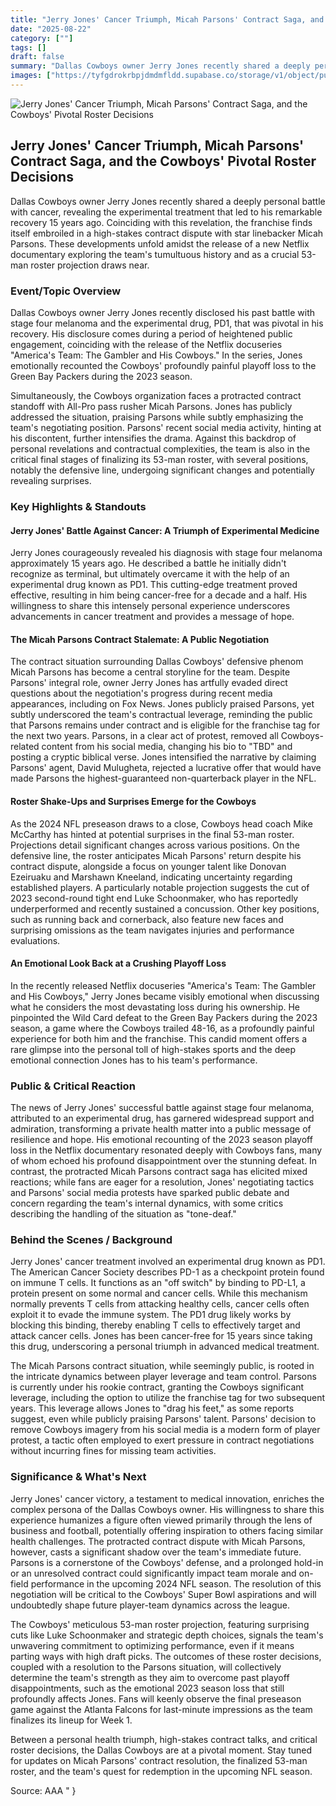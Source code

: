 ```yaml
---
title: "Jerry Jones' Cancer Triumph, Micah Parsons' Contract Saga, and the Cowboys' Pivotal Roster Decisions"
date: "2025-08-22"
category: [""]
tags: []
draft: false
summary: "Dallas Cowboys owner Jerry Jones recently shared a deeply personal battle with cancer, revealing the experimental treatment that led to his remarkable recovery 15 years ago. Coinciding with this revelation, the franchise finds itself embroiled in a high-stakes contract dispute with star linebacker Micah Parsons. These developments unfold amidst the release of a new Netflix documentary exploring the team's tumultuous history and as a crucial 53-man roster projection draws near."
images: ["https://tyfgdrokrbpjdmdmfldd.supabase.co/storage/v1/object/public/image/2025-08-22-02-04-34-969-04-00.jpg"]
---
```


![Jerry Jones' Cancer Triumph, Micah Parsons' Contract Saga, and the Cowboys' Pivotal Roster Decisions](https://tyfgdrokrbpjdmdmfldd.supabase.co/storage/v1/object/public/image/2025-08-22-02-04-34-969-04-00.jpg)

## Jerry Jones' Cancer Triumph, Micah Parsons' Contract Saga, and the Cowboys' Pivotal Roster Decisions

Dallas Cowboys owner Jerry Jones recently shared a deeply personal battle with cancer, revealing the experimental treatment that led to his remarkable recovery 15 years ago. Coinciding with this revelation, the franchise finds itself embroiled in a high-stakes contract dispute with star linebacker Micah Parsons. These developments unfold amidst the release of a new Netflix documentary exploring the team's tumultuous history and as a crucial 53-man roster projection draws near.

### Event/Topic Overview

Dallas Cowboys owner Jerry Jones recently disclosed his past battle with stage four melanoma and the experimental drug, PD1, that was pivotal in his recovery. His disclosure comes during a period of heightened public engagement, coinciding with the release of the Netflix docuseries \"America's Team: The Gambler and His Cowboys.\" In the series, Jones emotionally recounted the Cowboys' profoundly painful playoff loss to the Green Bay Packers during the 2023 season.

Simultaneously, the Cowboys organization faces a protracted contract standoff with All-Pro pass rusher Micah Parsons. Jones has publicly addressed the situation, praising Parsons while subtly emphasizing the team's negotiating position. Parsons' recent social media activity, hinting at his discontent, further intensifies the drama. Against this backdrop of personal revelations and contractual complexities, the team is also in the critical final stages of finalizing its 53-man roster, with several positions, notably the defensive line, undergoing significant changes and potentially revealing surprises.

### Key Highlights & Standouts

#### Jerry Jones' Battle Against Cancer: A Triumph of Experimental Medicine

Jerry Jones courageously revealed his diagnosis with stage four melanoma approximately 15 years ago. He described a battle he initially didn't recognize as terminal, but ultimately overcame it with the help of an experimental drug known as PD1. This cutting-edge treatment proved effective, resulting in him being cancer-free for a decade and a half. His willingness to share this intensely personal experience underscores advancements in cancer treatment and provides a message of hope.

#### The Micah Parsons Contract Stalemate: A Public Negotiation

The contract situation surrounding Dallas Cowboys' defensive phenom Micah Parsons has become a central storyline for the team. Despite Parsons' integral role, owner Jerry Jones has artfully evaded direct questions about the negotiation's progress during recent media appearances, including on Fox News. Jones publicly praised Parsons, yet subtly underscored the team's contractual leverage, reminding the public that Parsons remains under contract and is eligible for the franchise tag for the next two years. Parsons, in a clear act of protest, removed all Cowboys-related content from his social media, changing his bio to \"TBD\" and posting a cryptic biblical verse. Jones intensified the narrative by claiming Parsons' agent, David Mulugheta, rejected a lucrative offer that would have made Parsons the highest-guaranteed non-quarterback player in the NFL.

#### Roster Shake-Ups and Surprises Emerge for the Cowboys

As the 2024 NFL preseason draws to a close, Cowboys head coach Mike McCarthy has hinted at potential surprises in the final 53-man roster. Projections detail significant changes across various positions. On the defensive line, the roster anticipates Micah Parsons' return despite his contract dispute, alongside a focus on younger talent like Donovan Ezeiruaku and Marshawn Kneeland, indicating uncertainty regarding established players. A particularly notable projection suggests the cut of 2023 second-round tight end Luke Schoonmaker, who has reportedly underperformed and recently sustained a concussion. Other key positions, such as running back and cornerback, also feature new faces and surprising omissions as the team navigates injuries and performance evaluations.

#### An Emotional Look Back at a Crushing Playoff Loss

In the recently released Netflix docuseries \"America's Team: The Gambler and His Cowboys,\" Jerry Jones became visibly emotional when discussing what he considers the most devastating loss during his ownership. He pinpointed the Wild Card defeat to the Green Bay Packers during the 2023 season, a game where the Cowboys trailed 48-16, as a profoundly painful experience for both him and the franchise. This candid moment offers a rare glimpse into the personal toll of high-stakes sports and the deep emotional connection Jones has to his team's performance.

### Public & Critical Reaction

The news of Jerry Jones' successful battle against stage four melanoma, attributed to an experimental drug, has garnered widespread support and admiration, transforming a private health matter into a public message of resilience and hope. His emotional recounting of the 2023 season playoff loss in the Netflix documentary resonated deeply with Cowboys fans, many of whom echoed his profound disappointment over the stunning defeat. In contrast, the protracted Micah Parsons contract saga has elicited mixed reactions; while fans are eager for a resolution, Jones' negotiating tactics and Parsons' social media protests have sparked public debate and concern regarding the team's internal dynamics, with some critics describing the handling of the situation as \"tone-deaf.\"

### Behind the Scenes / Background

Jerry Jones' cancer treatment involved an experimental drug known as PD1. The American Cancer Society describes PD-1 as a checkpoint protein found on immune T cells. It functions as an \"off switch\" by binding to PD-L1, a protein present on some normal and cancer cells. While this mechanism normally prevents T cells from attacking healthy cells, cancer cells often exploit it to evade the immune system. The PD1 drug likely works by blocking this binding, thereby enabling T cells to effectively target and attack cancer cells. Jones has been cancer-free for 15 years since taking this drug, underscoring a personal triumph in advanced medical treatment.

The Micah Parsons contract situation, while seemingly public, is rooted in the intricate dynamics between player leverage and team control. Parsons is currently under his rookie contract, granting the Cowboys significant leverage, including the option to utilize the franchise tag for two subsequent years. This leverage allows Jones to \"drag his feet,\" as some reports suggest, even while publicly praising Parsons' talent. Parsons' decision to remove Cowboys imagery from his social media is a modern form of player protest, a tactic often employed to exert pressure in contract negotiations without incurring fines for missing team activities.

### Significance & What's Next

Jerry Jones' cancer victory, a testament to medical innovation, enriches the complex persona of the Dallas Cowboys owner. His willingness to share this experience humanizes a figure often viewed primarily through the lens of business and football, potentially offering inspiration to others facing similar health challenges. The protracted contract dispute with Micah Parsons, however, casts a significant shadow over the team's immediate future. Parsons is a cornerstone of the Cowboys' defense, and a prolonged hold-in or an unresolved contract could significantly impact team morale and on-field performance in the upcoming 2024 NFL season. The resolution of this negotiation will be critical to the Cowboys' Super Bowl aspirations and will undoubtedly shape future player-team dynamics across the league.

The Cowboys' meticulous 53-man roster projection, featuring surprising cuts like Luke Schoonmaker and strategic depth choices, signals the team's unwavering commitment to optimizing performance, even if it means parting ways with high draft picks. The outcomes of these roster decisions, coupled with a resolution to the Parsons situation, will collectively determine the team's strength as they aim to overcome past playoff disappointments, such as the emotional 2023 season loss that still profoundly affects Jones. Fans will keenly observe the final preseason game against the Atlanta Falcons for last-minute impressions as the team finalizes its lineup for Week 1.

Between a personal health triumph, high-stakes contract talks, and critical roster decisions, the Dallas Cowboys are at a pivotal moment. Stay tuned for updates on Micah Parsons' contract resolution, the finalized 53-man roster, and the team's quest for redemption in the upcoming NFL season.

Source: AAA
"
}
